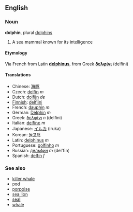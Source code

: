 ==English==
===Noun===
'''dolphin''', plural [[dolphins]]

# A sea mammal known for its intelligence

====Etymology====
Via French from Latin '''[[delphinus]]''', from Greek '''[[δελφίνι]]''' (delf&iacute;ni)

====Translations====
*Chinese: [[海豚]]
*Czech: [[delfín]] ''m''
*Dutch: [[dolfijn]] ''de''
*[[Finnish]]: [[delfiini]]
*French: [[dauphin]] ''m''
*German: [[Delphin]] ''m''
*Greek: [[δελφίνι]] ''n'' (delf&iacute;ni)
*Italian: [[delfino]] ''m''
*Japanese: [[イルカ]] (iruka)
*Korean: [[돌고래]]
*Latin: [[delphinus]] ''m''
*Portuguese: [[golfinho]] ''m''
*Russian: [[дельфин]] ''m'' (del'fin)
*Spanish: [[delfín]] ''f''

===See also===
*[[killer whale]]
*[[pod]]
*[[porpoise]]
*[[sea lion]]
*[[seal]]
*[[whale]]